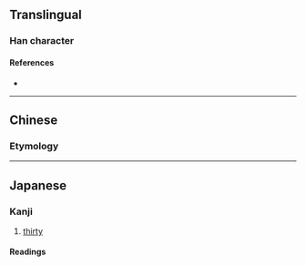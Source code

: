 {{character info/new}}
==Translingual==

===Han character===
{{Han char|rn=1|rad=一|as=03|sn=4|four=|canj=TJ,XTJ|ids=⿻凵十}}

====References====
* {{Han ref|kx=0078.021|dkj=00032|dj=0156.010|hdz=10014.050|uh=4E17|ud=19991}}

----

==Chinese==

===Etymology===
{{zh-see|世|v}}

----

==Japanese==

===Kanji===
{{ja-kanji|grade=uc|rs=一03}}

# [[thirty]]

====Readings====
{{ja-readings
|on=[[せい]] (sei), [[せ]] (se), [[そう]] (sō)
|kun=[[さんじゅう]] (sanjū), [[よ]] (yo)
}}